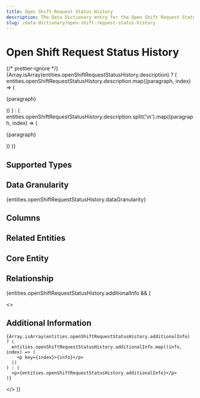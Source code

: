 ```yaml
---
title: Open Shift Request Status History
description: The Data Dictionary entry for the Open Shift Request Status History entity
slug: /data-dictionary/open-shift-request-status-history
---
```



# Open Shift Request Status History

{/* prettier-ignore */}
{Array.isArray(entities.openShiftRequestStatusHistory.description) ? (
  entities.openShiftRequestStatusHistory.description.map((paragraph, index) => (
    <p key={index}>{paragraph}</p>
))
) : (
entities.openShiftRequestStatusHistory.description.split('\n').map((paragraph, index) => (

<p key={index}>{paragraph}</p>
)) )}

## Supported Types

<SupportedTypesTable supportedTypes={entities.openShiftRequestStatusHistory.supportedTypes} />

## Data Granularity

{entities.openShiftRequestStatusHistory.dataGranularity}

## Columns

<ColumnsTable columns={entities.openShiftRequestStatusHistory.columns} />

## Related Entities

<RelatedEntitiesList relatedEntities={entities.openShiftRequestStatusHistory.relatedEntities} />

## Core Entity

<CoreEntityTable coreEntities={entities.openShiftRequestStatusHistory.coreEntity} />

## Relationship

<RelationshipTable
  relationship={entities.openShiftRequestStatusHistory.relationship}
  simple={true}
/>

{entities.openShiftRequestStatusHistory.additionalInfo && (

  <>
    <h2>Additional Information</h2>

    {Array.isArray(entities.openShiftRequestStatusHistory.additionalInfo) ? (
      entities.openShiftRequestStatusHistory.additionalInfo.map((info, index) => (
        <p key={index}>{info}</p>
      ))
    ) : (
      <p>{entities.openShiftRequestStatusHistory.additionalInfo}</p>
    )}

  </>
)}
